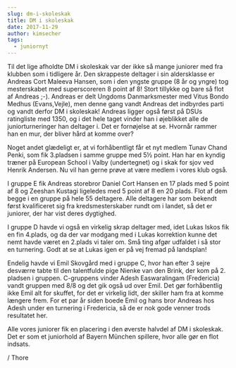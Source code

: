 ```yaml
---
slug: dm-i-skoleskak
title: DM i skoleskak
date: 2017-11-29
author: kimsecher
tags:
  - juniornyt
---
```

Til det lige afholdte DM i skoleskak var der ikke så mange juniorer med fra klubben som i tidligere år. Den skrappeste deltager i sin aldersklasse er Andreas Cort Maleeva Hansen, som i den yngste gruppe (8 år og yngre) tog mesterskabet med superscoreren 8 point af 8! Stort tillykke og bare så flot af Andreas ;-). Andreas er delt Ungdoms Danmarksmester med Vitus Bondo Medhus (Evans,Vejle), men denne gang vandt Andreas det indbyrdes parti og vandt derfor DM i skoleskak! Andreas ligger også først på DSUs ratingliste med 1350, og i det hele taget vinder han i øjeblikket alle de juniorturneringer han deltager i. Det er fornøjelse at se. Hvornår rammer han en mur, der bliver hård at komme over?

Noget andet glædeligt er, at vi forhåbentligt får et nyt medlem Tunav Chand Penki, som fik 3.pladsen i samme gruppe med 5½ point. Han har en kyndig træner på European School i Valby (undertegnet) og i skak for sjov ved Henrik Andersen. Nu vil han gerne prøve at være medlem i vores klub også.

I gruppe E fik Andreas storebror Daniel Cort Hansen en 17 plads med 5 point af 8 og Zeeshan Kustagi ligeledes med 5 point af 8 en 20 plads. Flot af dem begge i en gruppe på hele 55 deltagere. Alle deltagere har som bekendt først kvalificeret sig fra kredsmesterskaber rundt om i landet, så det er juniorer, der har vist deres dygtighed.

I gruppe D havde vi også en virkelig skrap deltager med, idet Lukas Iskos fik en fin 4.plads, og da der var modgang med i Lukas korrektion kunne det nemt havde været en 2.plads vi taler om. Små ting afgør udfaldet i så stor en turnering. Godt at se at Lukas igen er på vej fremad på landsplan!

Endelig havde vi Emil Skovgård med i gruppe C, hvor han efter 3 sejre desværre tabte til den talentfulde pige Nienke van den Brink, der kom på 2. pladsen i gruppen. C-gruppens vinder Adesh Easwaralingam (Fredericia) vandt gruppen med 8/8 og det gik også ud over Emil. Det gør forhåbentlig ikke Emil alt for skuffet, for det er virkelig lidt, der skiller ham fra at komme længere frem. For et par år siden boede Emil og hans bror Andreas hos Adesh under en turnering i Fredericia, så de er nok gode venner trods resultatet her.

Alle vores juniorer fik en placering i den øverste halvdel af DM i skoleskak. Det er som et juniorhold af Bayern München spillere, hvor alle gør en flot indsats.

/ Thore
